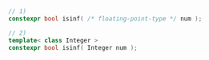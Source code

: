 ```cpp
// 1)
constexpr bool isinf( /* floating-point-type */ num );
```
```cpp title="Additional Overloads"
// 2)
template< class Integer >
constexpr bool isinf( Integer num );
```